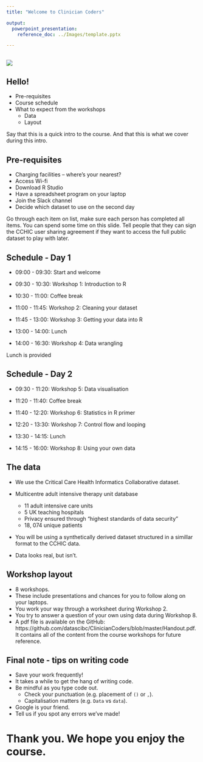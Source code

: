 ```yaml
---
title: "Welcome to Clinician Coders"

output: 
  powerpoint_presentation:
    reference_doc: ../Images/template.pptx

---
```


##

![](../Images/Clinician Coders Branding_FINAL_CMYK_Colour.png)

## Hello!

- Pre-requisites
- Course schedule
- What to expect from the workshops
    - Data
    - Layout

::: notes
Say that this is a quick intro to the course. And that this is what we cover during this intro.
:::

## Pre-requisites

- Charging facilities – where’s your nearest?
- Access Wi-fi
- Download R Studio
- Have a spreadsheet program on your laptop
- Join the Slack channel
- Decide which dataset to use on the second day

::: notes
Go through each item on list, make sure each person has completed all items. You can spend some time on this slide.
Tell people that they can sign the CCHIC user sharing agreement if they want to access the full public dataset to play with later.
:::

## Schedule - Day 1

- 09:00 - 09:30: Start and welcome

- 09:30 - 10:30: Workshop 1: Introduction to R

- 10:30 - 11:00: Coffee break

- 11:00 - 11:45: Workshop 2: Cleaning your dataset

- 11:45 - 13:00: Workshop 3: Getting your data into R

- 13:00 - 14:00: Lunch

- 14:00 - 16:30: Workshop 4: Data wrangling

::: notes
Lunch is provided 
:::
 
## Schedule - Day 2

- 09:30 - 11:20: Workshop 5: Data visualisation

- 11:20 - 11:40: Coffee break

- 11:40 - 12:20: Workshop 6: Statistics in R primer

- 12:20 - 13:30: Workshop 7: Control flow and looping

- 13:30 - 14:15: Lunch

- 14:15 - 16:00: Workshop 8: Using your own data

## The data

- We use the Critical Care Health Informatics Collaborative dataset.

- Multicentre adult intensive therapy unit database
    - 11 adult intensive care units
    - 5 UK teaching hospitals
    - Privacy ensured through “highest standards of data security”
    - 18, 074 unique patients
    
- You will be using a synthetically derived dataset structured in a simillar format to the CCHIC data. 
- Data looks real, but isn't.

## Workshop layout

- 8 workshops.
- These include presentations and chances for you to follow along on your laptops.
- You work your way through a worksheet during Workshop 2. 
- You try to answer a question of your own using data during Workshop 8. 
- A pdf file is available on the GitHub: https://github.com/datascibc/ClinicianCoders/blob/master/Handout.pdf. It contains all of the content from the course workshops for future reference. 

## Final note - tips on writing code

- Save your work frequently!
- It takes a while to get the hang of writing code. 
- Be mindful as you type code out. 
    - Check your punctuation (e.g. placement of `()` or `,`). 
    - Capitalisation matters (e.g. `Data` vs `data`).
- Google is your friend.
- Tell us if you spot any errors we’ve made!

# **Thank you. We hope you enjoy the course.**
